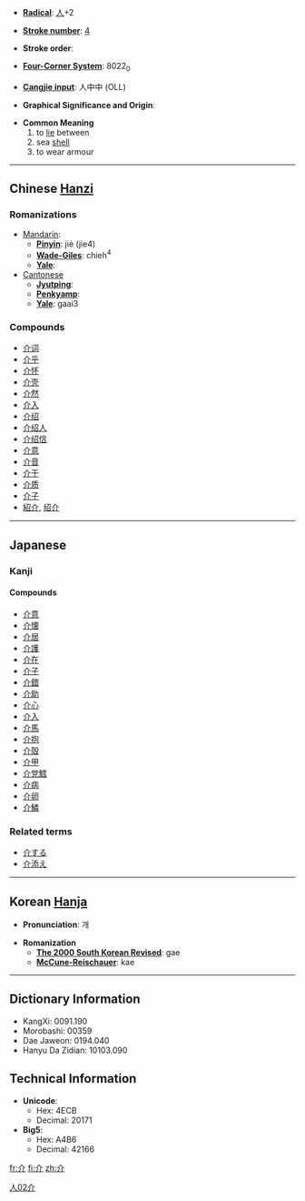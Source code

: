 * '''[[Wiktionary:Chinese radical index| Radical]]''': [[Wiktionary:Chinese radical index 人|人]]+2

* '''[[Wiktionary:Chinese total strokes index|Stroke number]]''': [[Wiktionary:Chinese total strokes index 4|4]]

* '''Stroke order''': 

* '''[[Wiktionary:Chinese four corner index|Four-Corner System]]''': 8022<sub>0</sub>

* '''[[Wiktionary:Chinese Cangjie index|Cangjie input]]''': 人中中 (OLL)

* '''Graphical Significance and Origin''': 

* '''Common Meaning'''
*# to [[lie]] between
*# sea [[shell]]
*# to wear armour
<!--*# [[forerunner]], [[herald]], [[harbinger]]-->

----

== Chinese [[Hanzi]] ==

===Romanizations===
* [[Mandarin]]:
** '''[[Pinyin]]''': jiè (jie4)
** '''[[Wade-Giles]]''': chieh<sup>4</sup>
** '''[[Yale]]''': 
*[[Cantonese]]
**'''[[Jyutping]]''':
**'''[[Penkyamp]]''': 
**'''[[Yale]]''': gaai3

===Compounds===
*[[介词]]
*[[介乎]]
*[[介怀]]
*[[介壳]]
*[[介然]]
*[[介入]]
*[[介绍]]
*[[介绍人]]
*[[介绍信]]
*[[介意]]
*[[介音]]
*[[介于]]
*[[介质]]
*[[介子]]
*[[紹介]], [[绍介]]


----

== Japanese ==
===Kanji===
{{kanji|[[かい]] ([[kai]])|[[たすける]] ([[tasukeru]]), [[すけ]] ([[suke]])}}
====Compounds====
*[[介意]]
*[[介懐]]
*[[介居]]
*[[介護]]
*[[介在]]
*[[介子]]
*[[介錯]]
*[[介助]]
*[[介心]]
*[[介入]]
*[[介馬]]
*[[介抱]]
*[[介殻]]
*[[介甲]]
*[[介党鱈]]
*[[介病]]
*[[介卵]]
*[[介鱗]]

===Related terms===
*[[介する]]
*[[介添え]]
 

----

== Korean [[Hanja]] ==

* '''Pronunciation''': 개

* '''Romanization'''
** '''[[The 2000 South Korean Revised Romanization|The 2000 South Korean Revised]]''': gae
** '''[[McCune-Reischauer]]''': kae

----

== Dictionary Information ==

* KangXi: 0091.190
* Morobashi: 00359
* Dae Jaweon: 0194.040
* Hanyu Da Zidian: 10103.090

== Technical Information ==

* '''Unicode''':
** Hex: 4ECB
** Decimal: 20171
* '''Big5''':
** Hex: A4B6
** Decimal: 42166

[[Category:Japanese kanji|人02介]]

[[fr:介]]
[[fi:介]]
[[zh:介]]